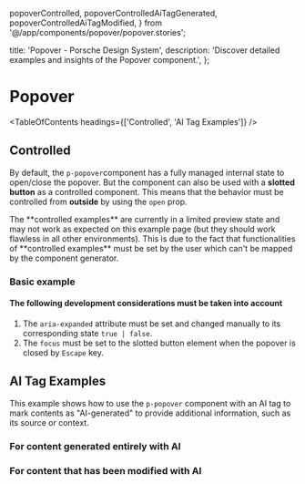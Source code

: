   popoverControlled,
  popoverControlledAiTagGenerated,
  popoverControlledAiTagModified,
} from '@/app/components/popover/popover.stories';

  title: 'Popover - Porsche Design System',
  description: 'Discover detailed examples and insights of the Popover component.',
};

# Popover <ComponentStatus tagName="p-popover"></ComponentStatus>

<TableOfContents headings={['Controlled', 'AI Tag Examples']} />

## Controlled

By default, the `p-popover`component has a fully managed internal state to open/close the popover. But the component can
also be used with a **slotted button** as a controlled component. This means that the behavior must be controlled from
**outside** by using the `open` prop.

<Notification heading="Limited preview functionality" heading-tag="h3" state="warning">
  The **controlled examples** are currently in a limited preview state and may not work as expected on this example page
  (but they should work flawless in all other environments). This is due to the fact that functionalities of
  **controlled examples** must be set by the user which can't be mapped by the component generator.
</Notification>

### Basic example

<ComponentStory story={popoverControlled} />

#### The following development considerations must be taken into account

1. The `aria-expanded` attribute must be set and changed manually to its corresponding state `true | false`.
2. The `focus` must be set to the slotted button element when the popover is closed by `Escape` key.

## AI Tag Examples

This example shows how to use the `p-popover` component with an AI tag to mark contents as "AI-generated" to provide
additional information, such as its source or context.

### For content generated entirely with AI

<ComponentStory story={popoverControlledAiTagGenerated} />

### For content that has been modified with AI

<ComponentStory story={popoverControlledAiTagModified} />
